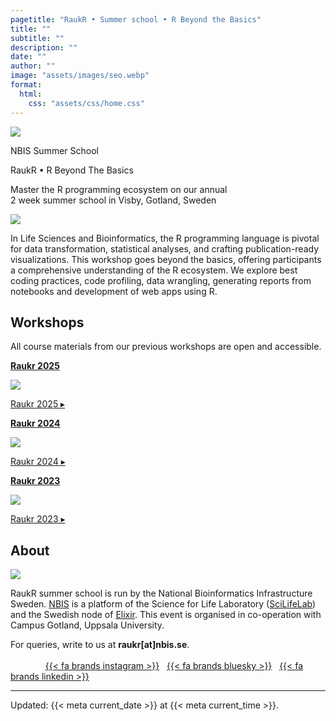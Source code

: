 ```yaml
---
pagetitle: "RaukR • Summer school • R Beyond the Basics"
title: ""
subtitle: ""
description: ""
date: ""
author: ""
image: "assets/images/seo.webp"
format:
  html:
    css: "assets/css/home.css"
---
```


::: {.hero .column-page}

![](assets/images/panorama.webp){.hero-image fig-alt="Hands coding at a laptop with the view of a medieval city"}

::: {.hero-inner}

::: {.hero-title-1}
NBIS Summer School
:::

::: {.hero-title-2}
RaukR • R Beyond The Basics
:::

::: {.hero-title-3}
Master the R programming ecosystem on our annual  
2 week summer school in Visby, Gotland, Sweden
:::

:::
:::

::: {.hero-image-small-screen}
![](assets/images/visby-typing.webp)
:::

In Life Sciences and Bioinformatics, the R programming language is pivotal for data transformation, statistical analyses, and crafting publication-ready visualizations. This workshop goes beyond the basics, offering participants a comprehensive understanding of the R ecosystem. We explore best coding practices, code profiling, data wrangling, generating reports from notebooks and development of web apps using R.

## Workshops

All course materials from our previous workshops are open and accessible.

**[Raukr 2025](https://nbisweden.github.io/raukr-2025/)**

::: {.image-container}

![](assets/images/group-2025.webp){fig-alt="Group photo of teachers and participants with seastacks at Ljugarn"}

::: {.overlay-text}
[[Raukr 2025 &#9656;](https://nbisweden.github.io/raukr-2025/)]{.large}
:::

:::

**[Raukr 2024](https://nbisweden.github.io/raukr-2024/)**

::: {.image-container}

![](assets/images/group-2024.webp){fig-alt="Group photo of teachers and participants with seastacks at Ljugarn"}

::: {.overlay-text}
[[Raukr 2024 &#9656;](https://nbisweden.github.io/raukr-2024/)]{.large}
:::

:::

**[Raukr 2023](https://nbisweden.github.io/raukr-2023/)**

::: {.image-container}

![](assets/images/group-2023.webp){fig-alt="Group photo of teachers and participants with seastacks at Ljugarn"}

::: {.overlay-text}
[[Raukr 2023 &#9656;](https://nbisweden.github.io/raukr-2023/)]{.large}
:::

:::

## About

![](assets/images/visby-wall.webp){fig-alt="An aerial view of a medieval harbor with fishing vessels"}

RaukR summer school is run by the National Bioinformatics Infrastructure Sweden. [NBIS](https://nbis.se) is a platform of the Science for Life Laboratory ([SciLifeLab](https://www.scilifelab.se/)) and the Swedish node of [Elixir](https://elixir-europe.org/). This event is organised in co-operation with Campus Gotland, Uppsala University.

For queries, write to us at **raukr[at]nbis.se**.  

![](assets/logos/raukr.svg){height="1.2em" style="margin-bottom:-3px;"} &nbsp; ![](assets/logos/nbis-scilifelab.svg){height="1.1em"} &nbsp; [{{< fa brands instagram >}}](https://www.instagram.com/raukr_nbis/) &nbsp; [{{< fa brands bluesky >}}](https://bsky.app/profile/nbis.se) &nbsp; [{{< fa brands linkedin >}}](https://www.linkedin.com/company/nbisweden)  

---

::: small
Updated: {{< meta current_date >}} at {{< meta current_time >}}.
:::

<div data-tf-live="01JY9F9HH8P1CB05DEQ52XGDCN"></div>  
<script src="//embed.typeform.com/next/embed.js"></script>  
